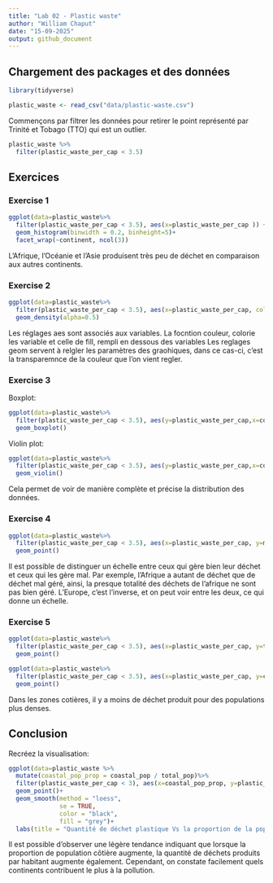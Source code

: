 ```yaml
---
title: "Lab 02 - Plastic waste"
author: "William Chaput"
date: "15-09-2025"
output: github_document
---
```


## Chargement des packages et des données

```r
library(tidyverse) 
```

```r
plastic_waste <- read_csv("data/plastic-waste.csv")
```

Commençons par filtrer les données pour retirer le point représenté par Trinité et Tobago (TTO) qui est un outlier.

```r
plastic_waste %>%
  filter(plastic_waste_per_cap < 3.5)
```


## Exercices

### Exercise 1

```r
ggplot(data=plastic_waste%>%
  filter(plastic_waste_per_cap < 3.5), aes(x=plastic_waste_per_cap )) +
  geom_histogram(binwidth = 0.2, binheight=5)+
  facet_wrap(~continent, ncol(3))
```


L'Afrique, l'Océanie et l'Asie produisent très peu de déchet en comparaison aux autres continents.

### Exercise 2

```r
ggplot(data=plastic_waste%>%
  filter(plastic_waste_per_cap < 3.5), aes(x=plastic_waste_per_cap, color=continent, fill=continent )) +
  geom_density(alpha=0.5)
```

Les réglages aes sont associés aux variables. La focntion couleur, colorie les variable et celle de fill, rempli en dessous des variables
Les reglages geom servent à relgler les paramètres des graohiques, dans ce cas-ci, c'est la transparemnce de la couleur que l'on vient regler.

### Exercise 3

Boxplot:

```r
ggplot(data=plastic_waste%>%
  filter(plastic_waste_per_cap < 3.5), aes(y=plastic_waste_per_cap,x=continent)) +
  geom_boxplot()
```

Violin plot:

```r
ggplot(data=plastic_waste%>%
  filter(plastic_waste_per_cap < 3.5), aes(y=plastic_waste_per_cap,x=continent)) +
  geom_violin()
```

Cela permet de voir de manière complète et précise la distribution des données.

### Exercise 4


```r
ggplot(data=plastic_waste%>%
  filter(plastic_waste_per_cap < 3.5), aes(x=plastic_waste_per_cap, y=mismanaged_plastic_waste_per_cap, color=continent)) +
  geom_point()
```

Il est possible de distinguer un échelle entre ceux qui gère bien leur déchet et ceux qui les gère mal. Par exemple, l'Afrique a autant de déchet que de déchet mal géré, ainsi, la presque totalité des déchets de l'afrique ne sont pas bien géré. L'Europe, c'est l'inverse, et on peut voir entre les deux, ce qui donne un échelle.

### Exercise 5


```r
ggplot(data=plastic_waste%>%
  filter(plastic_waste_per_cap < 3.5), aes(x=plastic_waste_per_cap, y=total_pop, color=continent)) +
  geom_point()
```

```r
ggplot(data=plastic_waste%>%
  filter(plastic_waste_per_cap < 3.5), aes(x=plastic_waste_per_cap, y=coastal_pop, color=continent)) +
  geom_point()
```

Dans les zones cotières, il y a  moins de déchet produit pour des populations plus denses. 

## Conclusion

Recréez la visualisation:

```r


ggplot(data=plastic_waste %>%
  mutate(coastal_pop_prop = coastal_pop / total_pop)%>%
  filter(plastic_waste_per_cap < 3), aes(x=coastal_pop_prop, y=plastic_waste_per_cap, color=continent)) +
  geom_point()+
  geom_smooth(method = "loess",
              se = TRUE,      
              color = "black",
              fill = "grey")+
  labs(title = "Quantité de déchet plastique Vs la proportion de la population côtière" ,subtitle = "Selon le continent", x= "Proportion de la population côtière", y= "Nombre de déchet plastique par habitant" )
```

Il est possible d’observer une légère tendance indiquant que lorsque la proportion de population côtière augmente, la quantité de déchets produits par habitant augmente également. Cependant, on constate facilement quels continents contribuent le plus à la pollution.